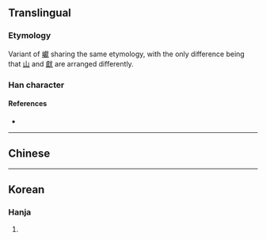 {{character info/new}}
==Translingual==

===Etymology===
Variant of [[巘]] sharing the same etymology, with the only difference being that [[山]] and [[獻]] are arranged differently.

===Han character===
{{Han char|rn=46|rad=山|as=20|sn=23|canj=UYBK,XUYBK|ids=⿱山獻}}

====References====
* {{Han ref|kx=0323.101|dkj=08652|dj=0623.180|hdz=80017.040|uh=5DDA|ud=24026}}

----

==Chinese==
{{zh-see|巘|v}}

----

==Korean==

===Hanja===
{{ko-hanja|hangeul=헌|rv=heon|mr=hŏn}}

# {{rfdef|ko|sort=山20}}